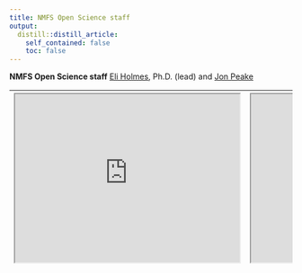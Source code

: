 ```yaml
---
title: NMFS Open Science staff
output:
  distill::distill_article:
    self_contained: false
    toc: false
---
```


**NMFS Open Science staff** [Eli Holmes](https://github.com/eeholmes), Ph.D. (lead) and [Jon Peake](https://github.com/jonpeake)

| <iframe style="height:300px; width:400px;" src="https://eeholmes.github.io"></iframe> | <iframe style="height:300px; width:400px;" src="https://peakeecology.science/"></iframe> |
|:---:|:---:|

